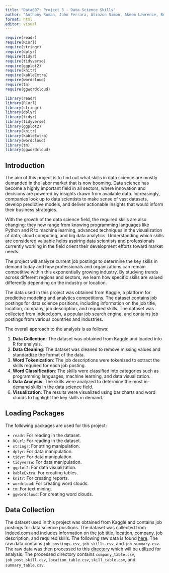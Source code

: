 ```yaml
---
title: "Data607: Project 3 - Data Science Skills"
author: "Anthony Roman, John Ferrara, Alinzon Simon, Akeem Lawrence, Ben Wolin"
format: html
editor: visual
---
```


```r
require(readr)
require(RCurl)
require(stringr)
require(dplyr)
require(tidyr)
require(tidyverse)
require(ggplot2)
require(knitr)
require(kableExtra)
require(wordcloud)
require(tm)
require(ggwordcloud)
```

```r
library(readr)
library(RCurl)
library(stringr)
library(dplyr)
library(tidyr)
library(tidyverse)
library(ggplot2)
library(knitr)
library(kableExtra)
library(wordcloud)
library(tm)
library(ggwordcloud)
```

## Introduction

The aim of this project is to find out what skills in data science are mostly demanded in the labor market that is now booming. Data science has become a highly important field in all sectors, where innovation and decisions are powered by insights drawn from available data. Increasingly, companies look up to data scientists to make sense of vast datasets, develop predictive models, and deliver actionable insights that would inform their business strategies.

With the growth of the data science field, the required skills are also changing; they now range from knowing programming languages like Python and R to machine learning, advanced techniques in the visualization of data, cloud computing, and big data analytics. Understanding which skills are considered valuable helps aspiring data scientists and professionals currently working in the field orient their development efforts toward market needs.

The project will analyze current job postings to determine the key skills in demand today and how professionals and organizations can remain competitive within this exponentially growing industry. By studying trends across different regions and sectors, we learn how specific skills are valued differently depending on the industry or location.

The data used in this project was obtained from Kaggle, a platform for predictive modeling and analytics competitions. The dataset contains job postings for data science positions, including information on the job title, location, company, job description, and required skills. The dataset was collected from Indeed.com, a popular job search engine, and contains job postings from various countries and industries.

The overall approach to the analysis is as follows:

1.  **Data Collection**: The dataset was obtained from Kaggle and loaded into R for analysis.
2.  **Data Cleaning**: The dataset was cleaned to remove missing values and standardize the format of the data.
3.  **Word Tokenization**: The job descriptions were tokenized to extract the skills required for each job posting.
4.  **Word Classification**: The skills were classified into categories such as programming languages, machine learning, and data visualization.
5.  **Data Analysis**: The skills were analyzed to determine the most in-demand skills in the data science field.
6.  **Visualization**: The results were visualized using bar charts and word clouds to highlight the key skills in demand.

## Loading Packages

The following packages are used for this project:

-   `readr`: For reading in the dataset.
-   `RCurl`: For reading in the dataset.
-   `stringr`: For string manipulation.
-   `dplyr`: For data manipulation.
-   `tidyr`: For data manipulation.
-   `tidyverse`: For data manipulation.
-   `ggplot2`: For data visualization.
-   `kableExtra`: For creating tables.
-   `knitr`: For creating reports.
-   `wordcloud`: For creating word clouds.
-   `tm`: For text mining.
-   `ggwordcloud`: For creating word clouds.

## Data Collection

The dataset used in this project was obtained from Kaggle and contains job postings for data science positions. The dataset was collected from Indeed.com and includes information on the job title, location, company, job description, and required skills. The following raw data is found [here](https://github.com/jhnboyy/DATA607_Project3_FALL2024/tree/main/data/raw). The raw data contains `job_postings.csv`, `job_skills.csv`, and `job_summary.csv`. The raw data was then processed to this [directory](https://github.com/jhnboyy/DATA607_Project3_FALL2024/tree/main/data/processed) which will be utilized for analysis. The processed directory contains `company_table.csv`, `job_post_skill.csv`, `location_table.csv`, `skill_table.csv`, and `summary_table.csv`.
